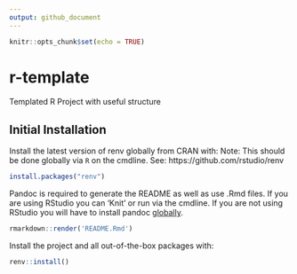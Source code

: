 ```yaml
---
output: github_document
---
```


<!-- README.md is generated from README.Rmd. Please edit that file -->

```r
knitr::opts_chunk$set(echo = TRUE)
```

# r-template
Templated R Project with useful structure


## Initial Installation

Install the latest version of renv globally from CRAN with:
Note: This should be done globally via `R` on the cmdline.
See: https://github.com/rstudio/renv

``` r
install.packages("renv")
```

Pandoc is required to generate the README as well as use .Rmd files. If you are using RStudio you can 'Knit' or run via the cmdline. 
If you are not using RStudio you will have to install pandoc [globally](https://pandoc.org/installing.html).
``` r 
rmarkdown::render('README.Rmd')
```

Install the project and all out-of-the-box packages with:
``` r
renv::install()
```